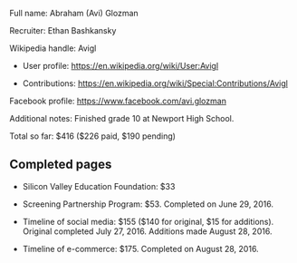 Full name: Abraham (Avi) Glozman

Recruiter: Ethan Bashkansky

Wikipedia handle: Avigl

* User profile: https://en.wikipedia.org/wiki/User:Avigl

* Contributions: https://en.wikipedia.org/wiki/Special:Contributions/Avigl

Facebook profile: https://www.facebook.com/avi.glozman

Additional notes: Finished grade 10 at Newport High School.

Total so far: $416 ($226 paid, $190 pending)

== Completed pages ==

* Silicon Valley Education Foundation: $33

* Screening Partnership Program: $53. Completed on June 29, 2016.

* Timeline of social media: $155 ($140 for original, $15 for additions). Original completed July 27, 2016. Additions made August 28, 2016.

* Timeline of e-commerce: $175. Completed on August 28, 2016.
